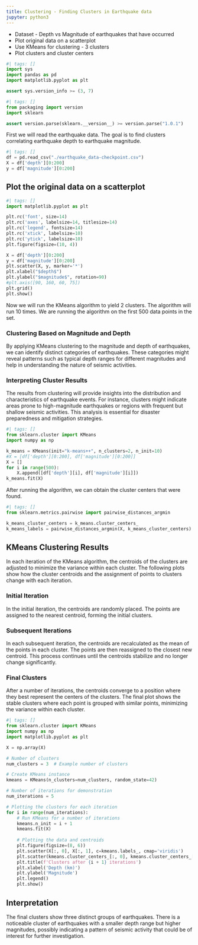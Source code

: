 ---
title: Clustering - Finding Clusters in Earthquake data
jupyter: python3
---

-   Dataset - Depth vs Magnitude of earthquakes that have occurred
-   Plot original data on a scatterplot
-   Use KMeans for clustering - 3 clusters
-   Plot clusters and cluster centers

```{python}
#| tags: []
import sys
import pandas as pd
import matplotlib.pyplot as plt

assert sys.version_info >= (3, 7)
```

```{python}
#| tags: []
from packaging import version
import sklearn

assert version.parse(sklearn.__version__) >= version.parse("1.0.1")
```

First we will read the earthquake data. The goal is to find clusters correlating earthquake depth to earthquake magnitude.

```{python}
#| tags: []
df = pd.read_csv("./earthquake_data-checkpoint.csv")
X = df['depth'][0:200]
y = df['magnitude'][0:200]
```

## Plot the original data on a scatterplot

```{python}
#| tags: []
import matplotlib.pyplot as plt

plt.rc('font', size=14)
plt.rc('axes', labelsize=14, titlesize=14)
plt.rc('legend', fontsize=14)
plt.rc('xtick', labelsize=10)
plt.rc('ytick', labelsize=10)
plt.figure(figsize=(10, 4))

X = df['depth'][0:200]
y = df['magnitude'][0:200]
plt.scatter(X, y, marker='*')
plt.xlabel("$depth$")
plt.ylabel("$magnitude$", rotation=90)
#plt.axis([90, 160, 60, 75])
plt.grid()
plt.show()
```

Now we will run the KMeans algorithm to yield 2 clusters. The algorithm will run 10 times. We are running the algorithm on the first 500 data points in the set.

### Clustering Based on Magnitude and Depth

By applying KMeans clustering to the magnitude and depth of earthquakes, we can identify distinct categories of earthquakes. These categories might reveal patterns such as typical depth ranges for different magnitudes and help in understanding the nature of seismic activities.

### Interpreting Cluster Results

The results from clustering will provide insights into the distribution and characteristics of earthquake events. For instance, clusters might indicate areas prone to high-magnitude earthquakes or regions with frequent but shallow seismic activities. This analysis is essential for disaster preparedness and mitigation strategies.

```{python}
#| tags: []
from sklearn.cluster import KMeans
import numpy as np

k_means = KMeans(init="k-means++", n_clusters=2, n_init=10)
#X = [df['depth'][0:200], df['magnitude'][0:200]]
X = []
for i in range(500):
    X.append([df['depth'][i], df['magnitude'][i]])
k_means.fit(X)
```

After running the algorithm, we can obtain the cluster centers that were found.

```{python}
#| tags: []
from sklearn.metrics.pairwise import pairwise_distances_argmin

k_means_cluster_centers = k_means.cluster_centers_
k_means_labels = pairwise_distances_argmin(X, k_means_cluster_centers)
```

## KMeans Clustering Results

In each iteration of the KMeans algorithm, the centroids of the clusters are adjusted to minimize the variance within each cluster. The following plots show how the cluster centroids and the assignment of points to clusters change with each iteration.

### Initial Iteration

In the initial iteration, the centroids are randomly placed. The points are assigned to the nearest centroid, forming the initial clusters.

### Subsequent Iterations

In each subsequent iteration, the centroids are recalculated as the mean of the points in each cluster. The points are then reassigned to the closest new centroid. This process continues until the centroids stabilize and no longer change significantly.

### Final Clusters

After a number of iterations, the centroids converge to a position where they best represent the centers of the clusters. The final plot shows the stable clusters where each point is grouped with similar points, minimizing the variance within each cluster.

```{python}
#| tags: []
from sklearn.cluster import KMeans
import numpy as np
import matplotlib.pyplot as plt

X = np.array(X)

# Number of clusters
num_clusters = 3  # Example number of clusters

# Create KMeans instance
kmeans = KMeans(n_clusters=num_clusters, random_state=42)

# Number of iterations for demonstration
num_iterations = 5

# Plotting the clusters for each iteration
for i in range(num_iterations):
    # Run KMeans for a number of iterations
    kmeans.n_init = i + 1
    kmeans.fit(X)
    
    # Plotting the data and centroids
    plt.figure(figsize=(8, 6))
    plt.scatter(X[:, 0], X[:, 1], c=kmeans.labels_, cmap='viridis')
    plt.scatter(kmeans.cluster_centers_[:, 0], kmeans.cluster_centers_[:, 1], s=300, c='red', label='Centroids')
    plt.title(f'Clusters after {i + 1} iterations')
    plt.xlabel('Depth (km)')
    plt.ylabel('Magnitude')
    plt.legend()
    plt.show()
```

## Interpretation

The final clusters show three distinct groups of earthquakes. There is a noticeable cluster of earthquakes with a smaller depth range but higher magnitudes, possibly indicating a pattern of seismic activity that could be of interest for further investigation.
